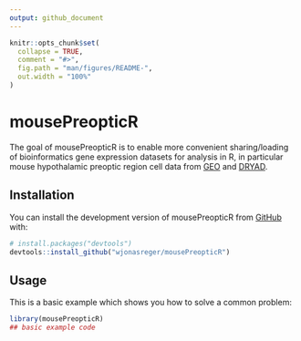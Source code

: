 ```yaml
---
output: github_document
---
```


<!-- README.md is generated from README.Rmd. Please edit that file -->

```r
knitr::opts_chunk$set(
  collapse = TRUE,
  comment = "#>",
  fig.path = "man/figures/README-",
  out.width = "100%"
)
```

# mousePreopticR

<!-- badges: start -->
<!-- badges: end -->

The goal of mousePreopticR is to enable more convenient sharing/loading of bioinformatics gene expression datasets for analysis in R, in particular mouse hypothalamic preoptic region cell data from [GEO](https://www.ncbi.nlm.nih.gov/geo/query/acc.cgi?acc=GSE113576) and [DRYAD](https://datadryad.org/stash/dataset/doi:10.5061/dryad.8t8s248).

## Installation

You can install the development version of mousePreopticR from [GitHub](https://github.com/) with:

``` r
# install.packages("devtools")
devtools::install_github("wjonasreger/mousePreopticR")
```

## Usage

This is a basic example which shows you how to solve a common problem:

```r
library(mousePreopticR)
## basic example code
```

